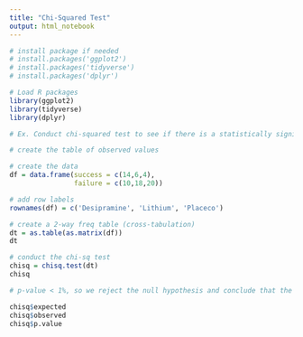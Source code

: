 ---
title: "Chi-Squared Test"
output: html_notebook
---


```{r}
# install package if needed 
# install.packages('ggplot2')
# install.packages('tidyverse')
# install.packages('dplyr')

```

```{r}
# Load R packages
library(ggplot2)
library(tidyverse)
library(dplyr)

```


```{r}
# Ex. Conduct chi-squared test to see if there is a statistically significant difference between treatment and cocaine addiction.

# create the table of observed values

# create the data 
df = data.frame(success = c(14,6,4),
                failure = c(10,18,20))

# add row labels 
rownames(df) = c('Desipramine', 'Lithium', 'Placeco')

# create a 2-way freq table (cross-tabulation)
dt = as.table(as.matrix(df))
dt

# conduct the chi-sq test 
chisq = chisq.test(dt)
chisq

# p-value < 1%, so we reject the null hypothesis and conclude that the treatment does have an effect on treating cocaine addition

chisq$expected 
chisq$observed 
chisq$p.value 


```
